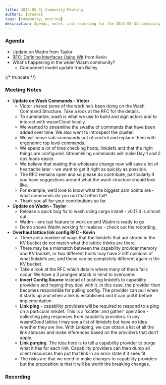 ```yaml
---
title: 2023-05-31 Community Meeting
authors: [brooks]
tags: [community, meeting]
description: Agenda, notes, and recording for the 2023-05-31 community meeting
---
```



### Agenda

- Update on Wadm from Taylor
- [RFC: Defining Interfaces Using Wit](https://github.com/wasmCloud/wasmCloud/issues/336) from Kevin
- What's happening in the wider Wasm community?
  - Component model update from Bailey

{/* truncate */}

### Meeting Notes

- **Update on Wash Commands - Victor**
  - Victor shared some of the work he’s been doing on the Wash Command Structure. Take a look at the RFC for the details.
  - To summarize, wash is what we use to build and sign actors and to interact with wasmCloud locally.
  - We wanted to streamline the swathe of commands that have been added over time. We also want to introspect the cluster.
  - We will move sub-commands out of control and replace them with ergonomic top level commands.
  - We spend a lot of time checking hosts, linkdefs and that the right things are configured. Streamlining commands will make Day 1 and 2 ops loads easier.
  - We believe that making this wholesale change now will save a lot of heartache later - we want to get it right as quickly as possible.
  - The RFC remains open and so please do contribute, particularly if you have suggestions around what the wash structure should look like.
  - For example, we’d love to know what the biggest pain points are - what commands do you run that often fail?
  - Thank you all for your contributions so far.
- **Update on Wadm - Taylor**
  - Release a quick bug fix to wash using cargo install - v0.17.4 is almost out.
  - Wadm - one last feature to work on and Wadm is ready to go.
  - Demo shows Wadm working for realsies - check out the recording.
- **Overhaul lattice link config RFC - Kevin**
  - There are a number of ways that the linkdefs that are stored in the KV bucket do not match what the lattice thinks are there.
  - There may be a mismatch between the capability provider memory and KV bucket, or two different hosts may have 2 diff opinions of what linkdefs are, and these can be completely different again in the KV bucket.
  - Take a look at the RFC which details where many of these fails occur. We have a 3 pronged attack in mind to overcome:
  - **Invert Config Source** instead of pushing linkdefs to capability providers and hoping they deal with it. In this case, the provider then becomes responsible for pulling config. The provider can pull when it starts up and when a link is established and it can pull it before implementation.
  - **Link ping** - capability providers will be required to respond to a ping on a particular linkdef. This is a ‘scatter and gather’ operation - collecting ping responses from capability providers. In any wasmCloud lattice I may see a list of linkdefs but have no idea whether they are live. With Linkping, we can obtain a list of all the link statuses and make inferences based on the providers that don’t apply.
  - **Link purging.** The idea here is to tell a capability provider to purge what it has for each link. Capability providers can then dump all client resources then put that link in an error state if it sees fit.
  - The risks are that we need to make changes to capability providers but the proposition is that it will be worth the breaking changes.

### Recording

<YouTube url="https://youtu.be/Mb8WCerH_PI" />
